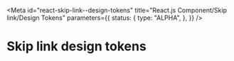 <!-- @license CC0-1.0 -->


<Meta
  id="react-skip-link--design-tokens"
  title="React.js Component/Skip link/Design Tokens"
  parameters={{
    status: {
      type: "ALPHA",
    },
  }}
/>

# Skip link design tokens

<ComponentTokensSection tokens={tokens} definition={tokensDefinition} component="utrecht-skip-link" />
